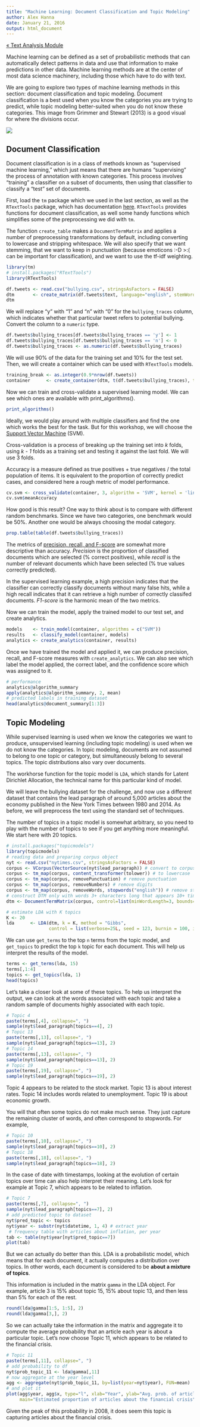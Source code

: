 ```yaml
---
title: "Machine Learning: Document Classification and Topic Modeling"
author: Alex Hanna
date: January 21, 2016
output: html_document
---
```


[&laquo; Text Analysis Module](../text/README.md)

Machine learning can be defined as a set of probabilistic methods that can automatically detect patterns in data and use that information to make predictions in other data. Machine learning methods are at the center of most data science machinery, including those which have to do with text. 

We are going to explore two types of machine learning methods in this section: document classification and topic modeling. Document classification is a best used when you know the categories you are trying to predict, while topic modeling better-suited when you do not know these categories. This image from Grimmer and Stewart (2013) is a good visual for where the divisions occur.


![](Grimmer_Stewart_F1.png)

## Document Classification

Document classification is in a class of methods known as "supervised machine learning," which just means that there are humans "supervising" the process of annotation with known categories. This process involves "training" a classifier on a subset of documents, then using that classifier to classify a "test" set of documents. 

First, load the `tm` package which we used in the last section, as well as the `RTextTools` package, which has documentation [here](https://cran.r-project.org/web/packages/RTextTools/RTextTools.pdf). `RTextTools` provides functions for document classification, as well some handy functions which simplifies some of the preprocessing we did with `tm`.

The function `create_table` makes a `DocumentTermMatrix` and applies a number of preprocessing transformations by default, including converting to lowercase and stripping whitespace. We will also specify that we want stemming, that we want to keep in punctuation (because emoticons :-D >:( can be important for classification), and we want to use the tf-idf weighting.

```r
library(tm)
# install.packages("RTextTools")
library(RTextTools)

df.tweets <- read.csv("bullying.csv", stringsAsFactors = FALSE)
dtm       <- create_matrix(df.tweets$text, language="english", stemWords = TRUE, weighting = weightTfIdf, removePunctuation = FALSE)
dtm
```

We will replace "y" with "1" and "n" with "0" for the `bullying_traces` column, which indicates whether that particular tweet refers to potential bullying. Convert the column to a `numeric` type.

```r
df.tweets$bullying_traces[df.tweets$bullying_traces == 'y'] <- 1
df.tweets$bullying_traces[df.tweets$bullying_traces == 'n'] <- 0
df.tweets$bullying_traces <- as.numeric(df.tweets$bullying_traces)
```

We will use 90% of the data for the training set and 10% for the test set. Then, we will create a container which can be used with `RTextTools` models.

```r
training_break <- as.integer(0.9*nrow(df.tweets))
container      <- create_container(dtm, t(df.tweets$bullying_traces), trainSize=1:training_break, testSize=training_break:nrow(df.tweets), virgin=FALSE)
```

Now we can train and cross-validate a supervised learning model. We can see which ones are available with print_algorithms().

```r
print_algorithms()
```

Ideally, we would play around with multiple classifiers and find the one which works the best for the task. But for this workshop, we will choose the [Support Vector Machine](https://en.wikipedia.org/wiki/Support_vector_machine) (SVM). 

Cross-validation is a process of breaking up the training set into _k_ folds, using _k - 1_ folds as a training set and testing it against the last fold. We will use 3 folds. 

Accuracy is a measure defined as true positives + true negatives / the total population of items. It is equivalent to the proportion of correctly predict cases, and considered here a rough metric of model performance.


```r
cv.svm <- cross_validate(container, 3, algorithm = 'SVM', kernel = 'linear')
cv.svm$meanAccuracy
```

How good is this result? One way to think about is to compare with different random benchmarks. Since we have two categories, one benchmark would be 50%. Another one would be always choosing the modal category.

```r
prop.table(table(df.tweets$bullying_traces))
```

The metrics of [precision, recall, and F-score](https://en.wikipedia.org/wiki/Precision_and_recall) are somewhat more descriptive than accuracy. _Precision_ is the proportion of classified documents which are selected (\% correct positives), while _recall_ is the number of relevant documents which have been selected (\% true values correctly predicted). 

In the supervised learning example, a high precision indicates that the classifier can correctly classify documents without many false hits, while a high recall indicates that it can retrieve a high number of correctly classifed documents. _F1-score_ is the harmonic mean of the two metrics.

Now we can train the model, apply the trained model to our test set, and create analytics. 
```r
models    <- train_model(container, algorithms = c("SVM"))
results   <- classify_model(container, models)
analytics <- create_analytics(container, results)
```

Once we have trained the model and applied it, we can produce precision, recall, and F-score measures with `create_analytics`. We can also see which label the model applied, the correct label, and the confidence score which was assigned to it.

```r
# performance
analytics@algorithm_summary
apply(analytics@algorithm_summary, 2, mean)
# predicted labels in training dataset
head(analytics@document_summary[1:3])
```

## Topic Modeling

While supervised learning is used when we know the categories we want to produce, unsupervised learning (including topic modeling) is used when we do not know the categories. In topic modeling, documents are not assumed to belong to one topic or category, but simultaneously belong to several topics. The topic distributions also vary over documents. 

The workhorse function for the topic model is `LDA`, which stands for Latent Dirichlet Allocation, the technical name for this particular kind of model. 

We will leave the bullying dataset for the challenge, and now use a different dataset that contains the lead paragraph of around 5,000 articles about the economy published in the New York Times between 1980 and 2014. As before, we will preprocess the text using the standard set of techniques.

The number of topics in a topic model is somewhat arbitrary, so you need to play with the number of topics to see if you get anything more meaningful. We start here with 20 topics.

```r
# install.packages("topicmodels")
library(topicmodels)
# reading data and preparing corpus object
nyt <- read.csv("nytimes.csv", stringsAsFactors = FALSE)
corpus <- VCorpus(VectorSource(nyt$lead_paragraph)) # convert to corpus object
corpus <- tm_map(corpus, content_transformer(tolower)) # to lowercase
corpus <- tm_map(corpus, removePunctuation) # remove punctuation
corpus <- tm_map(corpus, removeNumbers) # remove digits
corpus <- tm_map(corpus, removeWords, stopwords("english")) # remove stopwords
# construct DTM only with words 3+ characters long that appears 10+ times
dtm <- DocumentTermMatrix(corpus, control=list(minWordLength=3, bounds=list(10, Inf)))

# estimate LDA with K topics
K <- 20
lda      <- LDA(dtm, k = K, method = "Gibbs", 
                control = list(verbose=25L, seed = 123, burnin = 100, iter = 100))
```

We can use `get_terms` to the top `n` terms from the topic model, and `get_topics` to predict the top `k` topic for each document. This will help us interpret the results of the model.

```r
terms <- get_terms(lda, 15)
terms[,1:4]
topics <- get_topics(lda, 1)
head(topics)
```

Let's take a closer look at some of these topics. To help us interpret the output, we can look at the words associated with each topic and take a random sample of documents highly associated with each topic.

```r
# Topic 4
paste(terms[,4], collapse=", ")
sample(nyt$lead_paragraph[topics==4], 2)
# Topic 13
paste(terms[,13], collapse=", ")
sample(nyt$lead_paragraph[topics==13], 2)
# Topic 14
paste(terms[,13], collapse=", ")
sample(nyt$lead_paragraph[topics==13], 2)
# Topic 19
paste(terms[,19], collapse=", ")
sample(nyt$lead_paragraph[topics==19], 2)
```

Topic 4 appears to be related to the stock market. Topic 13 is about interest rates. Topic 14 includes words related to unemployment. Topic 19 is about economic growth.

You will that often some topics do not make much sense. They just capture the remaining cluster of words, and often correspond to stopwords. For example, 
```r
# Topic 10
paste(terms[,10], collapse=", ")
sample(nyt$lead_paragraph[topics==10], 2)
# Topic 18
paste(terms[,18], collapse=", ")
sample(nyt$lead_paragraph[topics==18], 2)
```

In the case of date with timestamps, looking at the evolution of certain topics over time can also help interpret their meaning. Let's look for example at Topic 7, which appears to be related to inflation.

```r
# Topic 7
paste(terms[,7], collapse=", ")
sample(nyt$lead_paragraph[topics==7], 2)
# add predicted topic to dataset
nyt$pred_topic <- topics
nyt$year <- substr(nyt$datetime, 1, 4) # extract year
 # frequency table with articles about inflation, per year
tab <- table(nyt$year[nyt$pred_topic==7])
plot(tab)
```

But we can actually do better than this. LDA is a probabilistic model, which means that for each document, it actually computes a distribution over topics. In other words, each document is considered to be __about a mixture of topics__. 

This information is included in the matrix `gamma` in the LDA object. For example, article 3 is 15% about topic 15, 15% about topic 13, and then less than 5% for each of the rest.

```r
round(lda@gamma[1:5, 1:5], 2)
round(lda@gamma[3,], 2)
```

So we can actually take the information in the matrix and aggregate it to compute the average probability that an article each year is about a particular topic. Let's now choose Topic 11, which appears to be related to the financial crisis.

```r
# Topic 11
paste(terms[,11], collapse=", ")
# add probability to df
nyt$prob_topic_11 <- lda@gamma[,11]
# now aggregate at the year level
agg <- aggregate(nyt$prob_topic_11, by=list(year=nyt$year), FUN=mean)
# and plot it
plot(agg$year, agg$x, type="l", xlab="Year", ylab="Avg. prob. of article about topic 11",
     main="Estimated proportion of articles about the financial crisis")

```

Given the peak of this probability in 2008, it does seem this topic is capturing articles about the financial crisis.
